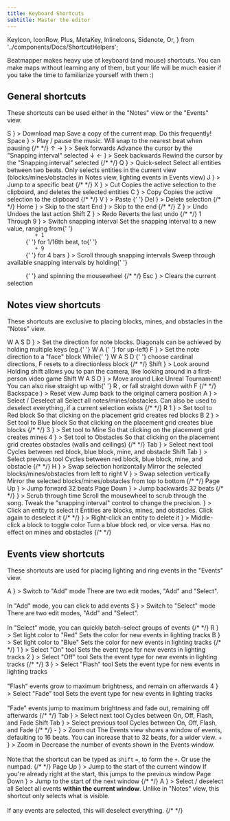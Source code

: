 ```yaml
---
title: Keyboard Shortcuts
subtitle: Master the editor
---
```


  KeyIcon,
  IconRow,
  Plus,
  MetaKey,
  InlineIcons,
  Sidenote,
  Or,
} from '../components/Docs/ShortcutHelpers';

Beatmapper makes heavy use of keyboard (and mouse) shortcuts. You can make maps without learning any of them, but your life will be much easier if you take the time to familiarize yourself with them :)

## General shortcuts

These shortcuts can be used either in the "Notes" view or the "Events" view.

<ShortcutTable>
  <Shortcut
    keys={
      <IconRow>
        <KeyIcon>
          <MetaKey />
        </KeyIcon>
        <KeyIcon>S</KeyIcon>
      </IconRow>
    }
  >
    Download map
    <Sidenote>Save a copy of the current map. Do this frequently!</Sidenote>
  </Shortcut>
  <Shortcut
    keys={
      <IconRow>
        <KeyIcon>Space</KeyIcon>
      </IconRow>
    }
  >
    Play / pause the music.
    <Sidenote>Will snap to the nearest beat when pausing</Sidenote>
  </Shortcut>
  {/*  */}
  <Shortcut
    keys={
      <>
        <IconRow>
          <KeyIcon>↑</KeyIcon>
        </IconRow>
        <IconRow>
          <Or />
        </IconRow>
        <IconRow>
          <KeyIcon>→</KeyIcon>
        </IconRow>
      </>
    }
  >
    Seek forwards
    <Sidenote>Advance the cursor by the "Snapping interval" selected</Sidenote>
  </Shortcut>
  <Shortcut
    keys={
      <>
        <IconRow>
          <KeyIcon>↓</KeyIcon>
        </IconRow>
        <IconRow>
          <Or />
        </IconRow>
        <IconRow>
          <KeyIcon>←</KeyIcon>
        </IconRow>
      </>
    }
  >
    Seek backwards
    <Sidenote>Rewind the cursor by the "Snapping interval" selected</Sidenote>
  </Shortcut>
  {/*  */}
  <Shortcut
    keys={
      <IconRow>
        <KeyIcon>Q</KeyIcon>
      </IconRow>
    }
  >
    Quick-select
    <Sidenote>
      Select all entities between two beats. Only selects entities in the
      current view (blocks/mines/obstacles in Notes view, lighting events in
      Events view)
    </Sidenote>
  </Shortcut>
  <Shortcut
    keys={
      <IconRow>
        <KeyIcon>J</KeyIcon>
      </IconRow>
    }
  >
    Jump to a specific beat
  </Shortcut>
  {/*  */}
  <Shortcut
    keys={
      <IconRow>
        <KeyIcon>
          <MetaKey />
        </KeyIcon>
        <KeyIcon>X</KeyIcon>
      </IconRow>
    }
  >
    Cut
    <Sidenote>
      Copies the active selection to the clipboard, and deletes the selected
      entities
    </Sidenote>
  </Shortcut>
  <Shortcut
    keys={
      <IconRow>
        <KeyIcon>
          <MetaKey />
        </KeyIcon>
        <KeyIcon>C</KeyIcon>
      </IconRow>
    }
  >
    Copy
    <Sidenote>Copies the active selection to the clipboard</Sidenote>
  </Shortcut>
  {/*  */}
  <Shortcut
    keys={
      <IconRow>
        <KeyIcon>
          <MetaKey />
        </KeyIcon>
        <KeyIcon>V</KeyIcon>
      </IconRow>
    }
  >
    Paste
  </Shortcut>{' '}
  <Shortcut
    keys={
      <IconRow>
        <KeyIcon>Del</KeyIcon>
      </IconRow>
    }
  >
    Delete selection
  </Shortcut>
  {/*  */}
  <Shortcut
    keys={
      <IconRow>
        <KeyIcon>Home</KeyIcon>
      </IconRow>
    }
  >
    Skip to the start
  </Shortcut>
  <Shortcut
    keys={
      <IconRow>
        <KeyIcon>End</KeyIcon>
      </IconRow>
    }
  >
    Skip to the end
  </Shortcut>
  {/*  */}
  <Shortcut
    keys={
      <IconRow>
        <KeyIcon>
          <MetaKey />
        </KeyIcon>
        <KeyIcon>Z</KeyIcon>
      </IconRow>
    }
  >
    Undo
    <Sidenote>Undoes the last action</Sidenote>
  </Shortcut>
  <Shortcut
    keys={
      <>
        <IconRow>
          <KeyIcon>Shift</KeyIcon>
          <KeyIcon>
            <MetaKey />
          </KeyIcon>
          <KeyIcon>Z</KeyIcon>
        </IconRow>
      </>
    }
  >
    Redo
    <Sidenote>Reverts the last undo</Sidenote>
  </Shortcut>
  {/*  */}
  <Shortcut
    keys={
      <>
        <IconRow>
          <KeyIcon>
            <MetaKey />
          </KeyIcon>
          <KeyIcon>1</KeyIcon>
        </IconRow>
        <IconRow>
          <Or>Through</Or>
        </IconRow>
        <IconRow>
          <KeyIcon>
            <MetaKey />
          </KeyIcon>
          <KeyIcon>9</KeyIcon>
        </IconRow>
      </>
    }
  >
    Switch snapping interval
    <Sidenote>
      Set the snapping interval to a new value, ranging from{' '}
      <code>
        <MetaKey /> + 1
      </code>{' '}
      for 1/16th beat, to{' '}
      <code>
        <MetaKey /> + 9
      </code>{' '}
      for 4 bars
    </Sidenote>
  </Shortcut>
  <Shortcut
    keys={
      <>
        <IconRow>
          <KeyIcon>
            <MetaKey />
          </KeyIcon>
          <Plus />
          <Mouse activeButton="scroll" />
        </IconRow>
      </>
    }
  >
    Scroll through snapping intervals
    <Sidenote>
      Sweep through available snapping intervals by holding{' '}
      <code>
        <MetaKey />
      </code>{' '}
      and spinning the mousewheel
    </Sidenote>
  </Shortcut>
  {/*  */}
  <Shortcut
    keys={
      <IconRow>
        <KeyIcon type="square">Esc</KeyIcon>
      </IconRow>
    }
  >
    Clears the current selection
  </Shortcut>
</ShortcutTable>

## Notes view shortcuts

These shortcuts are exclusive to placing blocks, mines, and obstacles in the "Notes" view.

<ShortcutTable>
  <Shortcut
    keys={
      <>
        <IconRow>
          <KeyIcon>W</KeyIcon>
        </IconRow>
        <IconRow>
          <KeyIcon>A</KeyIcon>
          <KeyIcon>S</KeyIcon>
          <KeyIcon>D</KeyIcon>
        </IconRow>
      </>
    }
  >
    Set the direction for note blocks.
    <Sidenote>
      Diagonals can be achieved by holding multiple keys (eg.{' '}
      <InlineIcons>
        <KeyIcon size="small">W</KeyIcon>
        <KeyIcon size="small">A</KeyIcon>
      </InlineIcons>{' '}
      for up-left)
    </Sidenote>
  </Shortcut>
  <Shortcut
    keys={
      <>
        <IconRow>
          <KeyIcon>F</KeyIcon>
        </IconRow>
      </>
    }
  >
    Set the note direction to a "face" block
    <Sidenote>
      While{' '}
      <InlineIcons>
        <KeyIcon size="small">W</KeyIcon>
        <KeyIcon size="small">A</KeyIcon>
        <KeyIcon size="small">S</KeyIcon>
        <KeyIcon size="small">D</KeyIcon>
      </InlineIcons>{' '}
      choose cardinal directions, <KeyIcon size="small">F</KeyIcon> resets to a
      directionless block
    </Sidenote>
  </Shortcut>
  {/*  */}
  <Shortcut
    keys={
      <IconRow>
        <KeyIcon>Shift</KeyIcon>
        <Plus />
        <Mouse />
      </IconRow>
    }
  >
    Look around
    <Sidenote>
      Holding shift allows you to pan the camera, like looking around in a
      first-person video game
    </Sidenote>
  </Shortcut>
  <Shortcut
    keys={
      <>
        <IconRow>
          <KeyIcon>Shift</KeyIcon>
        </IconRow>
        <IconRow>
          <KeyIcon>W</KeyIcon>
          <KeyIcon>A</KeyIcon>
          <KeyIcon>S</KeyIcon>
          <KeyIcon>D</KeyIcon>
        </IconRow>
      </>
    }
  >
    Move around
    <Sidenote>
      Like Unreal Tournament!
      <br />
      You can also rise straight up with{' '}
      <InlineIcons>
        <KeyIcon size="small">R</KeyIcon>
      </InlineIcons>
      , or fall straight down with <InlineIcons>
        <KeyIcon size="small">F</KeyIcon>
      </InlineIcons>
    </Sidenote>
  </Shortcut>
  {/*  */}
  <Shortcut
    keys={
      <>
        <IconRow>
          <KeyIcon>Backspace</KeyIcon>
        </IconRow>
      </>
    }
  >
    Reset view
    <Sidenote>Jump back to the original camera position</Sidenote>
  </Shortcut>
  <Shortcut
    keys={
      <>
        <IconRow>
          <KeyIcon>
            <MetaKey />
          </KeyIcon>
          <KeyIcon>A</KeyIcon>
        </IconRow>
      </>
    }
  >
    Select / Deselect all
    <Sidenote>
      Select all notes/mines/obstacles. Can also be used to deselect everything,
      if a current selection exists
    </Sidenote>
  </Shortcut>
  {/*  */}
  <Shortcut
    keys={
      <>
        <IconRow>
          <KeyIcon>R</KeyIcon>
        </IconRow>
        <IconRow>
          <Or />
        </IconRow>
        <IconRow>
          <KeyIcon>1</KeyIcon>
        </IconRow>
      </>
    }
  >
    Set tool to Red block
    <Sidenote>
      So that clicking on the placement grid creates red blocks
    </Sidenote>
  </Shortcut>
  <Shortcut
    keys={
      <>
        <IconRow>
          <KeyIcon>B</KeyIcon>
        </IconRow>
        <IconRow>
          <Or />
        </IconRow>
        <IconRow>
          <KeyIcon>2</KeyIcon>
        </IconRow>
      </>
    }
  >
    Set tool to Blue block
    <Sidenote>
      So that clicking on the placement grid creates blue blocks
    </Sidenote>
  </Shortcut>
  {/*  */}
  <Shortcut
    keys={
      <>
        <IconRow>
          <KeyIcon>3</KeyIcon>
        </IconRow>
      </>
    }
  >
    Set tool to Mine
    <Sidenote>So that clicking on the placement grid creates mines</Sidenote>
  </Shortcut>
  <Shortcut
    keys={
      <>
        <IconRow>
          <KeyIcon>4</KeyIcon>
        </IconRow>
      </>
    }
  >
    Set tool to Obstacles
    <Sidenote>
      So that clicking on the placement grid creates obstacles (walls and
      ceilings)
    </Sidenote>
  </Shortcut>
  {/*  */}
  <Shortcut
    keys={
      <>
        <IconRow>
          <KeyIcon>Tab</KeyIcon>
        </IconRow>
      </>
    }
  >
    Select next tool
    <Sidenote>
      Cycles between red block, blue block, mine, and obstacle
    </Sidenote>
  </Shortcut>
  <Shortcut
    keys={
      <>
        <IconRow>
          <KeyIcon>Shift</KeyIcon>
          <KeyIcon>Tab</KeyIcon>
        </IconRow>
      </>
    }
  >
    Select previous tool
    <Sidenote>
      Cycles between red block, blue block, mine, and obstacle
    </Sidenote>
  </Shortcut>
  {/*  */}
  <Shortcut
    keys={
      <>
        <IconRow>
          <KeyIcon>H</KeyIcon>
        </IconRow>
      </>
    }
  >
    Swap selection horizontally
    <Sidenote>
      Mirror the selected blocks/mines/obstacles from left to right
    </Sidenote>
  </Shortcut>
  <Shortcut
    keys={
      <>
        <IconRow>
          <KeyIcon>V</KeyIcon>
        </IconRow>
      </>
    }
  >
    Swap selection vertically
    <Sidenote>
      Mirror the selected blocks/mines/obstacles from top to bottom
    </Sidenote>
  </Shortcut>
  {/*  */}
  <Shortcut
    keys={
      <>
        <IconRow>
          <KeyIcon>Page Up</KeyIcon>
        </IconRow>
      </>
    }
  >
    Jump forward 32 beats
  </Shortcut>
  <Shortcut
    keys={
      <>
        <IconRow>
          <KeyIcon>Page Down</KeyIcon>
        </IconRow>
      </>
    }
  >
    Jump backwards 32 beats
  </Shortcut>
  {/*  */}
  <Shortcut
    keys={
      <>
        <IconRow>
          <Mouse activeButton="scroll" />
        </IconRow>
      </>
    }
  >
    Scrub through time
    <Sidenote>
      Scroll the mousewheel to scrub through the song. Tweak the "snapping
      interval" control to change the precision.
    </Sidenote>
  </Shortcut>
  <Shortcut
    keys={
      <>
        <IconRow>
          <Mouse activeButton="left" />
        </IconRow>
      </>
    }
  >
    Click an entity to select it
    <Sidenote>
      Entities are blocks, mines, and obstacles. Click again to deselect it
    </Sidenote>
  </Shortcut>
  {/*  */}
  <Shortcut
    keys={
      <>
        <IconRow>
          <Mouse activeButton="right" />
        </IconRow>
      </>
    }
  >
    Right-click an entity to delete it
  </Shortcut>
  <Shortcut
    keys={
      <>
        <IconRow>
          <Mouse activeButton="middle" />
        </IconRow>
      </>
    }
  >
    Middle-click a block to toggle color
    <Sidenote>
      Turn a blue block red, or vice versa. Has no effect on mines and obstacles
    </Sidenote>
  </Shortcut>
  {/*  */}
</ShortcutTable>

## Events view shortcuts

These shortcuts are used for placing lighting and ring events in the "Events" view.

<ShortcutTable>
  <Shortcut
    keys={
      <IconRow>
        <KeyIcon>A</KeyIcon>
      </IconRow>
    }
  >
    Switch to "Add" mode
    <Sidenote>
      There are two edit modes, "Add" and "Select". <br />
      <br />
      In "Add" mode, you can click to add events
    </Sidenote>
  </Shortcut>
  <Shortcut
    keys={
      <IconRow>
        <KeyIcon>S</KeyIcon>
      </IconRow>
    }
  >
    Switch to "Select" mode
    <Sidenote>
      There are two edit modes, "Add" and "Select". <br />
      <br />
      In "Select" mode, you can quickly batch-select groups of events
    </Sidenote>
  </Shortcut>
  {/*  */}
  <Shortcut
    keys={
      <IconRow>
        <KeyIcon>R</KeyIcon>
      </IconRow>
    }
  >
    Set light color to "Red"
    <Sidenote>Sets the color for new events in lighting tracks</Sidenote>
  </Shortcut>
  <Shortcut
    keys={
      <IconRow>
        <KeyIcon>B</KeyIcon>
      </IconRow>
    }
  >
    Set light color to "Blue"
    <Sidenote>Sets the color for new events in lighting tracks</Sidenote>
  </Shortcut>
  {/*  */}
  <Shortcut
    keys={
      <IconRow>
        <KeyIcon>1</KeyIcon>
      </IconRow>
    }
  >
    Select "On" tool
    <Sidenote>Sets the event type for new events in lighting tracks</Sidenote>
  </Shortcut>
  <Shortcut
    keys={
      <IconRow>
        <KeyIcon>2</KeyIcon>
      </IconRow>
    }
  >
    Select "Off" tool
    <Sidenote>Sets the event type for new events in lighting tracks</Sidenote>
  </Shortcut>
  {/*  */}
  <Shortcut
    keys={
      <IconRow>
        <KeyIcon>3</KeyIcon>
      </IconRow>
    }
  >
    Select "Flash" tool
    <Sidenote>
      Sets the event type for new events in lighting tracks
      <br />
      <br />
      "Flash" events grow to maximum brightness, and remain on afterwards
    </Sidenote>
  </Shortcut>
  <Shortcut
    keys={
      <IconRow>
        <KeyIcon>4</KeyIcon>
      </IconRow>
    }
  >
    Select "Fade" tool
    <Sidenote>
      Sets the event type for new events in lighting tracks
      <br />
      <br />
      "Fade" events jump to maximum brightness and fade out, remaining off afterwards
    </Sidenote>
  </Shortcut>
  {/*  */}
  <Shortcut
    keys={
      <>
        <IconRow>
          <KeyIcon>Tab</KeyIcon>
        </IconRow>
      </>
    }
  >
    Select next tool
    <Sidenote>Cycles between On, Off, Flash, and Fade</Sidenote>
  </Shortcut>
  <Shortcut
    keys={
      <>
        <IconRow>
          <KeyIcon>Shift</KeyIcon>
          <KeyIcon>Tab</KeyIcon>
        </IconRow>
      </>
    }
  >
    Select previous tool
    <Sidenote>Cycles between On, Off, Flash, and Fade</Sidenote>
  </Shortcut>
  {/*  */}
  <Shortcut
    keys={
      <>
        <IconRow>
          <KeyIcon>-</KeyIcon>
        </IconRow>
      </>
    }
  >
    Zoom out
    <Sidenote>
      The Events view shows a window of events, defaulting to 16 beats. You can
      increase that to 32 beats, for a wider view.
    </Sidenote>
  </Shortcut>
  <Shortcut
    keys={
      <>
        <IconRow>
          <KeyIcon>+</KeyIcon>
        </IconRow>
      </>
    }
  >
    Zoom in
    <Sidenote>
      Decrease the number of events shown in the Events window.
      <br />
      <br />
      Note that the shortcut can be typed as <code>shift</code> <code>=</code>, to
      form the <code>+</code>. Or use the numpad.
    </Sidenote>
  </Shortcut>
  {/*  */}
  <Shortcut
    keys={
      <>
        <IconRow>
          <KeyIcon>Page Up</KeyIcon>
        </IconRow>
      </>
    }
  >
    Jump to the start of the current window
    <Sidenote>
      If you're already right at the start, this jumps to the previous window
    </Sidenote>
  </Shortcut>
  <Shortcut
    keys={
      <>
        <IconRow>
          <KeyIcon>Page Down</KeyIcon>
        </IconRow>
      </>
    }
  >
    Jump to the start of the next window
  </Shortcut>
  {/*  */}
  <Shortcut
    keys={
      <>
        <IconRow>
          <KeyIcon>
            <MetaKey />
          </KeyIcon>
          <KeyIcon>A</KeyIcon>
        </IconRow>
      </>
    }
  >
    Select / deselect all
    <Sidenote>
      Select all events <strong>within the current window</strong>. Unlike in
      "Notes" view, this shortcut only selects what is visible.
      <br />
      <br />
      If any events are selected, this will deselect everything.
    </Sidenote>
  </Shortcut>
  {/*  */}
</ShortcutTable>

